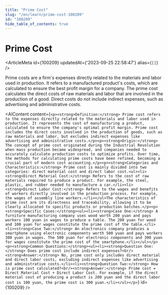 ```yaml
---
title: "Prime Cost"
slug: "/en/learn/prime-cost-100209"
id: "100209"
hide_table_of_contents: true
---
```



# Prime Cost

<ArticleMeta id={100209} updatedAt={'2023-09-25 22:58:47'} alias={`[]`} />
<div className='border-solid border-b border-t-0 my-4 border-[var(--ifm-color-gray-300)]' />

Prime costs are a firm's expenses directly related to the materials and labor used in production. It refers to a manufactured product's costs, which are calculated to ensure the best profit margin for a company. The prime cost calculates the direct costs of raw materials and labor that are involved in the production of a good. Direct costs do not include indirect expenses, such as advertising and administrative costs.

<AIContent content={`<p><strong>Definition:</strong> Prime cost refers to the expenses directly related to the materials and labor used in production. It represents the cost of manufacturing a product, calculated to ensure the company's optimal profit margin. Prime cost includes the direct costs involved in the production of goods, such as raw materials and labor, but excludes indirect expenses like advertising and administrative costs.</p><p><strong>Origin:</strong> The concept of prime cost originated during the Industrial Revolution when mass production became widespread, and companies needed to accurately calculate production costs to optimize profits. Over time, the methods for calculating prime costs have been refined, becoming a crucial part of modern cost accounting.</p><p><strong>Categories and Characteristics:</strong> Prime cost is mainly divided into two categories: direct material cost and direct labor cost.<ul><li><strong>Direct Material Cost:</strong> Refers to the cost of raw materials required to produce a product. For example, the steel, plastic, and rubber needed to manufacture a car.</li><li><strong>Direct Labor Cost:</strong> Refers to the wages and benefits of workers directly involved in the production process. For example, the wages of assembly line workers.</li></ul>The characteristics of prime cost are its directness and traceability, allowing it to be clearly allocated to specific products or production batches.</p><p><strong>Specific Cases:</strong><ul><li><strong>Case One:</strong> A furniture manufacturing company uses wood worth 200 yuan and pays workers 100 yuan in wages to produce a table. The 200 yuan for wood and 100 yuan for wages constitute the prime cost of the table.</li><li><strong>Case Two:</strong> An electronics company produces a smartphone using electronic components worth 500 yuan and pays workers 300 yuan in wages. The 500 yuan for electronic components and 300 yuan for wages constitute the prime cost of the smartphone.</li></ul></p><p><strong>Common Questions:</strong><ul><li><strong>Question One:</strong> Does prime cost include indirect expenses?<br/><strong>Answer:</strong> No, prime cost only includes direct material and direct labor costs, excluding indirect expenses like advertising and administrative costs.</li><li><strong>Question Two:</strong> How is prime cost calculated?<br/><strong>Answer:</strong> Prime cost = Direct Material Cost + Direct Labor Cost. For example, if the direct material cost of producing a product is 200 yuan and the direct labor cost is 100 yuan, the prime cost is 300 yuan.</li></ul></p>`} id={100209} />
